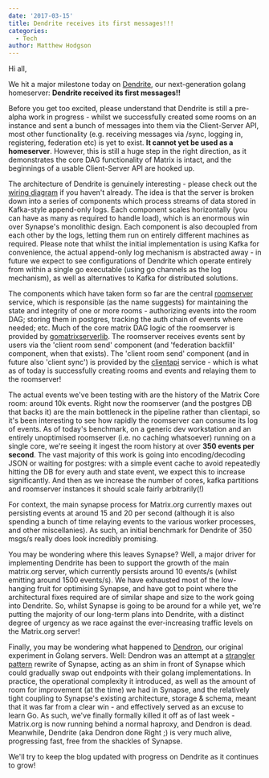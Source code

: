 ```yaml
---
date: '2017-03-15'
title: Dendrite receives its first messages!!!
categories:
  - Tech
author: Matthew Hodgson
---
```


Hi all,

We hit a major milestone today on <a href="https://github.com/matrix-org/dendrite">Dendrite</a>, our next-generation golang homeserver: <b>Dendrite received its first messages!!</b>

Before you get too excited, please understand that Dendrite is still a pre-alpha work in progress - whilst we successfully created some rooms on an instance and sent a bunch of messages into them via the Client-Server API, most other functionality (e.g. receiving messages via /sync, logging in, registering, federation etc) is yet to exist. <b>It cannot yet be used as a homeserver</b>.  However, this is still a huge step in the right direction, as it demonstrates the core DAG functionality of Matrix is intact, and the beginnings of a usable Client-Server API are hooked up.

The architecture of Dendrite is genuinely interesting - please check out the <a href="https://github.com/matrix-org/dendrite/blob/master/WIRING.md">wiring diagram</a> if you haven't already.  The idea is that the server is broken down into a series of components which process streams of data stored in Kafka-style append-only logs.  Each component scales horizontally (you can have as many as required to handle load), which is an enormous win over Synapse's monolithic design.  Each component is also decoupled from each other by the logs, letting them run on entirely different machines as required.  Please note that whilst the initial implementation is using Kafka for convenience, the actual append-only log mechanism is abstracted away - in future we expect to see configurations of Dendrite which operate entirely from within a single go executable (using go channels as the log mechanism), as well as alternatives to Kafka for distributed solutions.

The components which have taken form so far are the central <a href="https://github.com/matrix-org/dendrite/tree/master/src/github.com/matrix-org/dendrite/roomserver">roomserver</a> service, which is responsible (as the name suggests) for maintaining the state and integrity of one or more rooms - authorizing events into the room DAG; storing them in postgres, tracking the auth chain of events where needed; etc.  Much of the core matrix DAG logic of the roomserver is provided by <a href="https://github.com/matrix-org/gomatrixserverlib">gomatrixserverlib</a>.  The roomserver receives events sent by users via the 'client room send' component (and 'federation backfill' component, when that exists).  The 'client room send' component (and in future also 'client sync') is provided by the <a href="https://github.com/matrix-org/dendrite/tree/master/src/github.com/matrix-org/dendrite/clientapi">clientapi</a> service - which is what as of today is successfully creating rooms and events and relaying them to the roomserver!

The actual events we've been testing with are the history of the Matrix Core room: around 10k events.  Right now the roomserver (and the postgres DB that backs it) are the main bottleneck in the pipeline rather than clientapi, so it's been interesting to see how rapidly the roomserver can consume its log of events.  As of today's benchmark, on a generic dev workstation and an entirely unoptimised roomserver (i.e. no caching whatsoever) running on a single core, we're seeing it ingest the room history at over <b>350 events per second</b>.  The vast majority of this work is going into encoding/decoding JSON or waiting for postgres: with a simple event cache to avoid repeatedly hitting the DB for every auth and state event, we expect this to increase significantly.  And then as we increase the number of cores, kafka partitions and roomserver instances it should scale fairly arbitrarily(!)

For context, the main synapse process for Matrix.org currently maxes out persisting events at around 15 and 20 per second (although it is also spending a bunch of time relaying events to the various worker processes, and other miscellanies).  As such, an initial benchmark for Dendrite of 350 msgs/s really does look incredibly promising.

You may be wondering where this leaves Synapse?  Well, a major driver for implementing Dendrite has been to support the growth of the main matrix.org server, which currently persists around 10 events/s (whilst emitting around 1500 events/s).  We have exhausted most of the low-hanging fruit for optimising Synapse, and have got to point where the architectural fixes required are of similar shape and size to the work going into Dendrite.  So, whilst Synapse is going to be around for a while yet, we're putting the majority of our long-term plans into Dendrite, with a distinct degree of urgency as we race against the ever-increasing traffic levels on the Matrix.org server!

Finally, you may be wondering what happened to <a href="https://github.com/matrix-org/dendron">Dendron</a>, our original experiment in Golang servers.  Well: Dendron was an attempt at a <a href="https://www.martinfowler.com/bliki/StranglerApplication.html">strangler pattern</a> rewrite of Synapse, acting as an shim in front of Synapse which could gradually swap out endpoints with their golang implementations.  In practice, the operational complexity it introduced, as well as the amount of room for improvement (at the time) we had in Synapse, and the relatively tight coupling to Synapse's existing architecture, storage & schema, meant that it was far from a clear win - and effectively served as an excuse to learn Go.  As such, we've finally formally killed it off as of last week - Matrix.org is now running behind a normal haproxy, and Dendron is dead.  Meanwhile, Dendrite (aka Dendron done Right ;) is very much alive, progressing fast, free from the shackles of Synapse.

We'll try to keep the blog updated with progress on Dendrite as it continues to grow!
